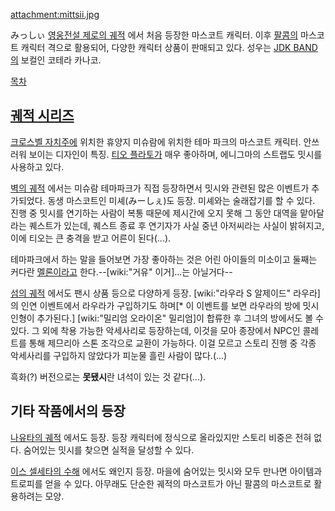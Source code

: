 attachment:mittsii.jpg

みっしぃ
[[영웅전설 제로의 궤적]] 에서 처음 등장한 마스코트 캐릭터. 이후 [[팔콤]]의 마스코트 캐릭터 격으로 활용되어, 다양한 캐릭터 상품이 판매되고 있다. 성우는 [[JDK BAND]]의 보컬인 코테라 카나코.

[[목차]]

== [[궤적 시리즈]] ==

[[크로스벨 자치주]]에 위치한 휴양지 미슈람에 위치한 테마 파크의 마스코트 캐릭터. 안쓰러워 보이는 디자인이 특징. [[티오 플라토]]가 매우 좋아하며, 에니그마의 스트랩도 밋시를 사용하고 있다.

[[벽의 궤적]] 에서는 미슈람 테마파크가 직접 등장하면서 밋시와 관련된 많은 이벤트가 추가되었다. 동생 마스코트인 미셰(みーしぇ)도 등장. 미셰와는 술래잡기를 할 수 있다. 진행 중 밋시를 연기하는 사람이 복통 때문에 제시간에 오지 못해 그 동안 대역을 맡아달라는 퀘스트가 있는데, 퀘스트 종료 후 연기자가 사실 중년 아저씨라는 사실이 밝혀지고, 이에 티오는 큰 충격을 받고 어른이 된다(...).

테마파크에서 하는 말을 들어보면 가장 좋아하는 것은 어린 아이들의 미소이고 둘째는 커다란 [[멜론]]이라고 한다.--[wiki:"거유" 이거]...는 아닐거다--

[[섬의 궤적]] 에서도 팬시 상품 등으로 다양하게 등장. [wiki:"라우라 S 알제이드" 라우라]의 인연 이벤트에서 라우라가 구입하기도 하며[* 이 이벤트를 보면 라우라의 방에 밋시 인형이 추가된다.] [wiki:"밀리엄 오라이온" 밀리엄]이 합류한 후 그녀의 방에서도 볼 수 있다. 그 외에 착용 가능한 악세사리로 등장하는데, 이것을 모아 종장에서 NPC인 콜레트를 통해 제므리아 스톤 조각으로 교환이 가능하다. 이걸 모르고 스토리 진행 중 각종 악세사리를 구입하지 않았다가 피눈물 흘린 사람이 많다.(...) 

흑화(?) 버전으로는 '''못됐시'''란 녀석이 있는 것 같다(...).

== 기타 작품에서의 등장 ==

[[나유타의 궤적]] 에서도 등장. 등장 캐릭터에 정식으로 올라있지만 스토리 비중은 전혀 없다. 숨어있는 밋시를 찾으면 실적을 달성할 수 있다.

[[이스 셀세타의 수해]] 에서도 왜인지 등장. 마을에 숨어있는 밋시와 모두 만나면 아이템과 트로피를 얻을 수 있다. 아무래도 단순한 궤적의 마스코트가 아닌 팔콤의 마스코트로 활용하려는 모양.

